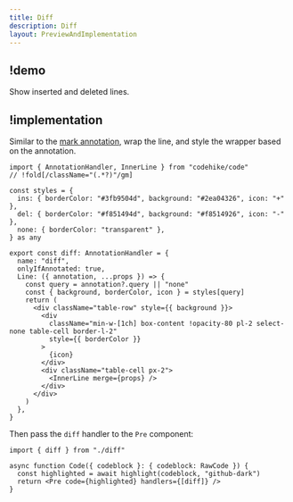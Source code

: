 ```yaml
---
title: Diff
description: Diff
layout: PreviewAndImplementation
---
```


## !demo

Show inserted and deleted lines.

<Demo name="diff" />

## !implementation

Similar to the [mark annotation](/docs/code/mark), wrap the line, and style the wrapper based on the annotation.

```tsx diff.tsx -c
import { AnnotationHandler, InnerLine } from "codehike/code"
// !fold[/className="(.*?)"/gm]

const styles = {
  ins: { borderColor: "#3fb9504d", background: "#2ea04326", icon: "+" },
  del: { borderColor: "#f851494d", background: "#f8514926", icon: "-" },
  none: { borderColor: "transparent" },
} as any

export const diff: AnnotationHandler = {
  name: "diff",
  onlyIfAnnotated: true,
  Line: ({ annotation, ...props }) => {
    const query = annotation?.query || "none"
    const { background, borderColor, icon } = styles[query]
    return (
      <div className="table-row" style={{ background }}>
        <div
          className="min-w-[1ch] box-content !opacity-80 pl-2 select-none table-cell border-l-2"
          style={{ borderColor }}
        >
          {icon}
        </div>
        <div className="table-cell px-2">
          <InnerLine merge={props} />
        </div>
      </div>
    )
  },
}
```

Then pass the `diff` handler to the `Pre` component:

```tsx code.tsx -c
import { diff } from "./diff"

async function Code({ codeblock }: { codeblock: RawCode }) {
  const highlighted = await highlight(codeblock, "github-dark")
  return <Pre code={highlighted} handlers={[diff]} />
}
```
